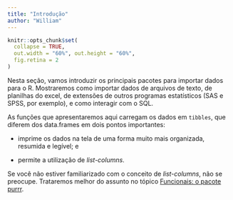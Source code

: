 ```yaml
---
title: "Introdução"
author: "William"
---
```


```r
knitr::opts_chunk$set(
  collapse = TRUE, 
  out.width = "60%", out.height = "60%",
  fig.retina = 2
)
```

Nesta seção, vamos introduzir os principais pacotes para importar dados para o R. Mostraremos como importar dados de arquivos de texto, de planilhas do excel, de extensões de outros programas estatísticos (SAS e SPSS, por exemplo), e como interagir com o SQL.

As funções que apresentaremos aqui carregam os dados em `tibbles`, que diferem dos data.frames em dois pontos importantes:

- imprime os dados na tela de uma forma muito mais organizada, resumida e legível; e

- permite a utilização de *list-columns*.

Se você não estiver familiarizado com o conceito de *list-columns*, não se preocupe. Trataremos melhor do assunto no tópico [Funcionais: o pacote purrr]().





